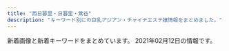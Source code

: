 ```yaml
---
title: "西日暮里・日暮里・鶯谷"
description: "キーワード別にの巨乳アジアン・チャイナエステ嬢情報をまとめました。"
---
```


新着画像と新着キーワードをまとめています。
2021年02月12日の情報です。

<DmmAffiliateIns />
<KeywordTable
  shops={
    [
    {
        "station": "JR\u65e5\u66ae\u91cc\u99c5\u6771\u53e3",
        "url": "http://es-minami.com/",
        "keywords": {},
        "img_links": [
            "http://es-minami.com/gals/yuki1.jpg",
            "http://es-minami.com/gals/rika1.jpg",
            "http://www.es-minami.com/gals/rika1.jpg",
            "http://www.es-minami.com/img/yuki1.jpg",
            "http://www.es-minami.com/images/mobole.png",
            "http://es-minami.com/img/riri1.jpg",
            "http://www.es-minami.com/gals/sayuri2.jpg",
            "http://es-minami.com/images/yuki1.jpg",
            "http://www.es-minami.com/img/mika2.jpg",
            "http://es-minami.com/img/nana1.jpg",
            "http://www.es-minami.com/images/staff-bar.png",
            "http://www.es-minami.com/images/riri1.jpg",
            "http://es-minami.com/images/mobole.png",
            "http://es-minami.com/img/sayuri2.jpg",
            "http://es-minami.com/gals/mika1.jpg",
            "http://www.es-minami.com/images/news.png",
            "http://www.es-minami.com/gals/mika1.jpg",
            "http://es-minami.com/images/news.png",
            "http://www.es-minami.com/images/rika1.jpg",
            "http://www.es-minami.com/img/riri1.jpg",
            "http://www.es-minami.com/img/mika1.jpg",
            "http://www.es-minami.com/gals/sayuri1.jpg",
            "http://es-minami.com/img/yuki1.jpg",
            "http://es-minami.com/images/staff-bar.png",
            "http://www.es-minami.com/images/mika1.jpg",
            "http://es-minami.com/images/nana1.jpg",
            "http://es-minami.com/images/pick_staff6.jpg",
            "http://www.es-minami.com/img/sayuri1.jpg",
            "http://www.es-minami.com/images/sayuri2.jpg",
            "http://es-minami.com/gals/sayuri1.jpg",
            "http://www.es-minami.com/images/mika2.jpg",
            "http://es-minami.com/images/riri1.jpg",
            "http://www.es-minami.com/gals/nana1.jpg",
            "http://es-minami.com/images/mika2.jpg",
            "http://es-minami.com/gals/sakura1.jpg",
            "http://es-minami.com/images/sayuri1.jpg",
            "http://es-minami.com/img/sayuri1.jpg",
            "http://es-minami.com/images/mika1.jpg",
            "http://www.es-minami.com/gals/mika2.jpg",
            "http://www.es-minami.com/images/yuki1.jpg",
            "http://www.es-minami.com/images/sayuri1.jpg",
            "http://es-minami.com/gals/mika2.jpg",
            "http://es-minami.com/img/mika1.jpg",
            "http://es-minami.com/gals/sayuri2.jpg",
            "http://es-minami.com/gals/nana1.jpg",
            "http://es-minami.com/gals/riri1.jpg",
            "http://www.es-minami.com/gals/yuki1.jpg",
            "http://www.es-minami.com/images/pick_staff6.jpg",
            "http://es-minami.com/img/mika2.jpg",
            "http://es-minami.com/images/rika1.jpg",
            "http://www.es-minami.com/img/sayuri2.jpg",
            "http://www.es-minami.com/gals/sakura1.jpg",
            "http://www.es-minami.com/img/nana1.jpg",
            "http://www.es-minami.com/images/nana1.jpg",
            "http://es-minami.com/images/sayuri2.jpg",
            "http://www.es-minami.com/gals/riri1.jpg"
        ],
        "name": "\u307f\u306a\u307f"
    },
    {
        "keywords": {},
        "url": "http://www.relax-mirai.info/",
        "img_links": [
            "http://www.relax-mirai.info/images/momo1.jpg",
            "http://www.relax-mirai.info/images/m04.jpg",
            "http://www.relax-mirai.info/images/m03.jpg",
            "http://www.relax-mirai.info/images/sayuri1.jpg",
            "http://www.relax-mirai.info/images/info02.jpg",
            "http://www.relax-mirai.info/gals/kaka1.jpg",
            "http://www.relax-mirai.info/i/120/sayuri1.jpg",
            "http://www.relax-mirai.info/images/m02.jpg",
            "http://www.relax-mirai.info/i/images/sayuri1.jpg",
            "http://www.relax-mirai.info/gals/aki1.jpg",
            "http://www.relax-mirai.info/gals/risa1.jpg",
            "http://www.relax-mirai.info/gals/emi1.jpg",
            "http://www.relax-mirai.info/images/info01.jpg",
            "http://www.relax-mirai.info/images/risa1.jpg",
            "http://www.relax-mirai.info/i/images/momo1.jpg",
            "http://www.relax-mirai.info/images/qr.jpg"
        ],
        "name": "\u672a\u6765",
        "station": "\u65e5\u66ae\u91cc\u99c5\u6771\u53e3"
    },
    {
        "name": "\u30e9\u30d4\u30b9",
        "url": "http://lapis.tyo.cm/",
        "keywords": {
            "D": 16,
            "86": 8,
            "83": 4,
            "87": 4
        },
        "img_links": [
            "http://lapis.tyo.cm/images/nbj1.jpg",
            "http://lapis.tyo.cm/images/s_link.jpg",
            "http://lapis.tyo.cm/images/pick_bj3.jpg",
            "http://lapis.tyo.cm/images/mobile.jpg",
            "http://lapis.tyo.cm/photos/sites/75/2021/01/2021010407562324.jpg",
            "http://lapis.tyo.cm/images/s_face.jpg",
            "http://lapis.tyo.cm/images/s_blog.jpg",
            "http://lapis.tyo.cm/images/pick_bj1.jpg",
            "http://lapis.tyo.cm/photos/sites/75/2021/01/2021010407562290.jpg",
            "http://lapis.tyo.cm/photos/sites/75/2021/01/2021010407562697.jpg",
            "http://lapis.tyo.cm/images/top.png",
            "http://lapis.tyo.cm/images/nbj3.jpg",
            "http://lapis.tyo.cm/images/s_staff.jpg",
            "http://lapis.tyo.cm/photos/sites/75/2021/01/2021010407562482.jpg",
            "http://lapis.tyo.cm/images/s_pick.jpg",
            "http://lapis.tyo.cm/images/new.jpg"
        ],
        "station": "JR\u9daf\u8c37\u99c5\u5317\u53e3"
    },
    {
        "keywords": {
            "\u30bb\u30af\u30b7\u30fc": 28,
            "G": 2,
            "\u30c0\u30a4\u30ca\u30de\u30a4\u30c8": 1,
            "E": 1
        },
        "url": "https://www.sofia-est.com/",
        "img_links": [
            "https://www.sofia-est.com/img/girl/main/s111_1.jpg",
            "https://www.sofia-est.com/img/top/topslide20141211.jpg",
            "https://www.sofia-est.com/img/material/iph.png",
            "https://www.sofia-est.com/img/material/page2_subt1.png",
            "https://www.sofia-est.com/img/material/sd_rt_btn.png",
            "https://www.sofia-est.com/img/material/page8_subt1.png",
            "https://www.sofia-est.com/img/material/photo6.jpg",
            "https://www.sofia-est.com/img/material/mob_t1.jpg",
            "https://www.sofia-est.com/img/material/gm6_rollout.png",
            "https://www.sofia-est.com/img/material/movie_left_yaji.png",
            "https://www.sofia-est.com/img/girl/thumb/s89_2.jpg",
            "https://www.sofia-est.com/img/material/top_movie.png",
            "https://www.sofia-est.com/img/material/top_pickup.png",
            "https://www.sofia-est.com/img/material/movieicon.png",
            "https://www.sofia-est.com/img/material/movie_right_yaji.png",
            "https://www.sofia-est.com/img/girl/thumb/s55_2.jpg",
            "https://www.sofia-est.com/img/girl/thumb/s100_1.jpg",
            "https://www.sofia-est.com/img/material/gm4_rollout.png",
            "https://www.sofia-est.com/img/material/page4_subt2.png",
            "https://www.sofia-est.com/img/material/photo1.jpg",
            "https://www.sofia-est.com/img/girl/thumb/s55_1.jpg",
            "https://www.sofia-est.com/img/girl/thumb/s94_2.jpg",
            "https://www.sofia-est.com/img/material/photo3.jpg",
            "https://www.sofia-est.com/img/material/noimg_b.jpg",
            "https://www.sofia-est.com/img/material/top_news.png",
            "https://www.sofia-est.com/img/girl/list/s81_list.jpg",
            "https://www.sofia-est.com/img/girl/list/s111_list.jpg",
            "https://www.sofia-est.com/img/girl/thumb/s100_2.jpg",
            "https://www.sofia-est.com/img/material/coursepoint_rev2.png",
            "https://www.sofia-est.com/img/girl/pickup/pickup20191220093702.jpg",
            "https://www.sofia-est.com/img/girl/list/s84_list.jpg",
            "https://www.sofia-est.com/img/girl/thumb/s56_1.jpg",
            "https://www.sofia-est.com/img/girl/thumb/s92_1.jpg",
            "https://www.sofia-est.com/img/top/topslide20141210.jpg",
            "https://www.sofia-est.com/img/material/gm1_rollout.png",
            "https://www.sofia-est.com/img/banner/koko_120x60.png",
            "https://www.sofia-est.com/img/girl/thumb/s94_1.jpg",
            "https://www.sofia-est.com/img/girl/thumb/s55_3.jpg",
            "https://www.sofia-est.com/img/girl/list/s92_list.jpg",
            "https://www.sofia-est.com/img/material/courseoption_rev1.png",
            "https://www.sofia-est.com/img/material/page8_subt2.png",
            "https://www.sofia-est.com/img/material/mob_t3.jpg",
            "https://www.sofia-est.com/img/girl/main/s81_1.jpg",
            "https://www.sofia-est.com/img/girl/list/s97_list.jpg",
            "https://www.sofia-est.com/img/girl/list/s55_list.jpg",
            "https://www.sofia-est.com/img/material/mob_youtube.png",
            "https://www.sofia-est.com/img/girl/main/s56_1.jpg",
            "https://www.sofia-est.com/img/material/doublecourse_rev1.png",
            "https://www.sofia-est.com/img/material/photo2.jpg",
            "https://www.sofia-est.com/img/material/photo8.jpg",
            "https://www.sofia-est.com/img/girl/main/s89_1.jpg",
            "https://www.sofia-est.com/img/girl/thumb/s99_1.jpg",
            "https://www.sofia-est.com/img/girl/main/s99_1.jpg",
            "https://www.sofia-est.com/img/girl/thumb/s89_1.jpg",
            "https://www.sofia-est.com/img/material/page4_subt1.png",
            "https://www.sofia-est.com/img/material/gm5_rollout.png",
            "https://www.sofia-est.com/img/girl/main/s84_1.jpg",
            "https://www.sofia-est.com/img/girl/thumb/s92_2.jpg",
            "https://www.sofia-est.com/img/girl/thumb/s99_2.jpg",
            "https://www.sofia-est.com/img/material/course_tanta1.png",
            "https://www.sofia-est.com/img/material/mob_t2.jpg",
            "https://www.sofia-est.com/img/material/photobig.jpg",
            "https://www.sofia-est.com/img/top/topslide20150918.jpg",
            "https://www.sofia-est.com/img/girl/main/s94_1.jpg",
            "https://www.sofia-est.com/img/girl/main/s57_1.jpg",
            "https://www.sofia-est.com/img/girl/thumb/s56_2.jpg",
            "https://www.sofia-est.com/img/girl/thumb/s85_3.jpg",
            "https://www.sofia-est.com/img/girl/thumb/s111_1.jpg",
            "https://www.sofia-est.com/img/material/photo7.jpg",
            "https://www.sofia-est.com/img/material/top_twitter.png",
            "https://www.sofia-est.com/img/material/mob_t4.jpg",
            "https://www.sofia-est.com/img/girl/thumb/s81_1.jpg",
            "https://www.sofia-est.com/img/material/page7_subt1.png",
            "https://www.sofia-est.com/img/material/gm2_rollout.png",
            "https://www.sofia-est.com/img/girl/thumb/s81_3.jpg",
            "https://www.sofia-est.com/img/material/yakusoku.png",
            "https://www.sofia-est.com/img/girl/thumb/s97_2.jpg",
            "https://www.sofia-est.com/img/girl/list/s57_list.jpg",
            "https://www.sofia-est.com/img/material/page3_1_subt2.png",
            "https://www.sofia-est.com/img/material/top_camp.png",
            "https://www.sofia-est.com/img/material/page5_subt2.png",
            "https://www.sofia-est.com/img/girl/pickup/pickup20200111122329.jpg",
            "https://www.sofia-est.com/img/material/top_kodawari.png",
            "https://www.sofia-est.com/img/material/pagetop_rollout.png",
            "https://www.sofia-est.com/img/material/photo5.jpg",
            "https://www.sofia-est.com/img/girl/list/s100_list.jpg",
            "https://www.sofia-est.com/img/material/top_newface.png",
            "https://www.sofia-est.com/img/material/top_about.png",
            "https://www.sofia-est.com/img/girl/thumb/s81_4.jpg",
            "https://www.sofia-est.com/img/material/hosi5.png",
            "https://www.sofia-est.com/img/girl/main/s85_1.jpg",
            "https://www.sofia-est.com/img/material/mob_t5.jpg",
            "https://www.sofia-est.com/img/girl/list/s89_list.jpg",
            "https://www.sofia-est.com/img/girl/thumb/s84_2.jpg",
            "https://www.sofia-est.com/img/girl/thumb/s97_1.jpg",
            "https://www.sofia-est.com/img/girl/thumb/s81_5.jpg",
            "https://www.sofia-est.com/img/material/movie20141210.jpg",
            "https://www.sofia-est.com/img/girl/main/s97_1.jpg",
            "https://www.sofia-est.com/img/girl/thumb/s81_2.jpg",
            "https://www.sofia-est.com/img/girl/pickup/pickup20190509222453.jpg",
            "https://www.sofia-est.com/img/girl/list/s94_list.jpg",
            "https://www.sofia-est.com/img/material/top_infomation.png",
            "https://www.sofia-est.com/img/girl/pickup/pickup20191220093623.jpg",
            "https://www.sofia-est.com/img/material/mobileqr.png",
            "https://www.sofia-est.com/img/material/page3_subt1.png",
            "https://www.sofia-est.com/img/material/phototxt.jpg",
            "https://www.sofia-est.com/img/girl/list/s99_list.jpg",
            "https://www.sofia-est.com/img/material/page5_subt1.png",
            "https://www.sofia-est.com/img/girl/main/s92_1.jpg",
            "https://www.sofia-est.com/img/girl/thumb/s85_2.jpg",
            "https://www.sofia-est.com/img/material/photo4.jpg",
            "https://www.sofia-est.com/img/girl/mobilepickup/mobilepickup20200302124127.jpg",
            "https://www.sofia-est.com/img/material/page6_subt1.png",
            "https://www.sofia-est.com/img/girl/main/s100_1.jpg",
            "https://www.sofia-est.com/img/material/top_kodawariimg1.jpg",
            "https://www.sofia-est.com/img/material/course_tanta2.png",
            "https://www.sofia-est.com/img/girl/list/s85_list.jpg",
            "https://www.sofia-est.com/img/material/noimg_m.jpg",
            "https://www.sofia-est.com/img/what/coupon202009.png",
            "https://www.sofia-est.com/img/girl/thumb/s57_1.jpg",
            "https://www.sofia-est.com/img/material/page3_1_subt1.png",
            "https://www.sofia-est.com/img/material/page6_subt2.png",
            "https://www.sofia-est.com/img/girl/thumb/s85_1.jpg",
            "https://www.sofia-est.com/img/girl/main/s55_1.jpg",
            "https://www.sofia-est.com/img/girl/list/s56_list.jpg",
            "https://www.sofia-est.com/img/material/gm3_rollout.png",
            "https://www.sofia-est.com/img/girl/thumb/s84_1.jpg",
            "https://www.sofia-est.com/img/material/page6_subt3.png"
        ],
        "name": "\u30bd\u30d5\u30a3\u30a2",
        "station": "JR\u65e5\u66ae\u91cc\u99c5\u5357\u53e3"
    },
    {
        "station": "JR\u9daf\u8c37\u99c5\u5317\u53e3",
        "url": "http://es-rlx.com/",
        "keywords": {
            "C": 21
        },
        "img_links": [
            "http://es-rlx.com/img/access/road03.jpg",
            "http://es-rlx.com/staff/anna/01.jpg",
            "http://es-rlx.com/staff/rumi/01mb.jpg",
            "http://es-rlx.com/img/ttl_rec.png",
            "http://es-rlx.com/img/ttl_staff.png",
            "http://es-rlx.com/pic/top3.jpg",
            "http://es-rlx.com/img/access/road02.jpg",
            "http://es-rlx.com/i/files/homeimg.jpg",
            "http://es-rlx.com/img/youtube.jpg",
            "http://es-rlx.com/img/access/kanban.png",
            "http://es-rlx.com/staff/sakura/01.jpg",
            "http://es-rlx.com/staff/yuki/01mb.jpg",
            "http://es-rlx.com/staff/rumi/01.jpg",
            "http://es-rlx.com/staff/mai/01mb.jpg",
            "http://es-rlx.com/img/ttl_tnew.png",
            "http://es-rlx.com/staff/minami/01mb.jpg",
            "http://es-rlx.com/staff/anna/01mb.jpg",
            "http://es-rlx.com/staff/minami/01.jpg",
            "http://es-rlx.com/img/access/roaddm.png",
            "http://es-rlx.com/img/ttl_mobile.png",
            "http://es-rlx.com/img/access/road01.jpg",
            "http://es-rlx.com/staff/yuki/01.jpg",
            "http://es-rlx.com/img/ft_tel.png",
            "http://es-rlx.com/pic/top1.jpg",
            "http://es-rlx.com/staff/sakura/01mb.jpg",
            "http://es-rlx.com/pic/head.png",
            "http://es-rlx.com/img/access/road04.jpg",
            "http://es-rlx.com/staff/mai/01.jpg",
            "http://es-rlx.com/pic/top2.jpg"
        ],
        "name": "\u5065\u7f8e\u5802"
    },
    {
        "url": "http://www.en-nippori.net/",
        "img_links": [
            "http://www.en-nippori.net/image/therapist/04.jpg",
            "http://www.en-nippori.net/image/therapist/01.jpg",
            "http://www.en-nippori.net/image/mainparts/main.jpg",
            "http://www.en-nippori.net/image/therapist/02.jpg",
            "http://www.en-nippori.net/image/mainparts/images/navi01_06.jpg",
            "http://www.en-nippori.net/image/index/top.jpg",
            "http://www.en-nippori.net/image/mainparts/images/navi01_05.jpg",
            "http://www.en-nippori.net/image/mainparts/images/navi01_02.jpg",
            "http://www.en-nippori.net/image/therapist/03.jpg",
            "http://www.en-nippori.net/image/therapist/06.jpg",
            "http://www.en-nippori.net/image/mainparts/images/navi01_04.jpg",
            "http://www.en-nippori.net/image/mainparts/images/navi01_07.jpg",
            "http://www.en-nippori.net/image/mainparts/images/navi01_03.jpg"
        ],
        "keywords": {
            "C": 6
        },
        "station": "JR\u65e5\u66ae\u91cc\u99c5\u6771\u53e3",
        "name": "\u7e01"
    },
    {
        "keywords": {
            "C": 36,
            "86": 12,
            "D": 12,
            "87": 12,
            "83": 36,
            "E": 12
        },
        "name": "\u3075\u308f\u3075\u308f",
        "station": "JR\u897f\u65e5\u66ae\u91cc\u99c5",
        "img_links": [
            "http://flowerscent.este.work/head_1_4691_1553674270167089.png",
            "http://flowerscent.este.work/2/uploadimg/1600260826.jpg",
            "http://flowerscent.este.work/head_2_4691_1553674270815382.png",
            "http://flowerscent.este.work/2/uploadimg/1599833697.jpg",
            "http://flowerscent.este.work/head_3_4691_1556258938113847.png"
        ],
        "url": "http://flowerscent.este.work/"
    },
    {
        "url": "http://yonze.m-relax.net/",
        "img_links": [
            "http://yonze.m-relax.net/images/pic-imihi2.jpg",
            "http://yonze.m-relax.net/images/bar-photo.png",
            "http://yonze.m-relax.net/images/b-tel3.png",
            "http://yonze.m-relax.net/pic/pic1.jpg",
            "http://yonze.m-relax.net/images/cam.png",
            "http://yonze.m-relax.net/images/bar-greeting.png",
            "http://yonze.m-relax.net/pic/pic3.jpg",
            "http://yonze.m-relax.net/images/bar-cam.png",
            "http://yonze.m-relax.net/pic/pic2.jpg"
        ],
        "name": "\u30e8\u30f3\u30bc",
        "keywords": {},
        "station": "JR\u65e5\u66ae\u91cc\u99c5\u6771\u53e3"
    },
    {
        "name": "\u307b\u307b\u3048\u307f",
        "station": "JR\u897f\u65e5\u66ae\u91cc\u99c5",
        "url": "http://www.hohoemi.es-relax.info/",
        "img_links": [
            "http://www.hohoemi.es-relax.info/images/r04.jpg",
            "http://www.hohoemi.es-relax.info/images/162-1.jpg",
            "http://www.hohoemi.es-relax.info/gals/mirai1.jpg",
            "http://www.hohoemi.es-relax.info/i/room/r01.jpg",
            "http://www.hohoemi.es-relax.info/gals/karin1.jpg",
            "http://www.hohoemi.es-relax.info/gals/monika1.jpg",
            "http://www.hohoemi.es-relax.info/images/r01.jpg",
            "http://www.hohoemi.es-relax.info/images/r02.jpg",
            "http://www.hohoemi.es-relax.info/images/newsbar.jpg",
            "http://www.hohoemi.es-relax.info/images/nanami1.jpg",
            "http://www.hohoemi.es-relax.info/images/r03.jpg",
            "http://www.hohoemi.es-relax.info/gals/nana1.jpg",
            "http://www.hohoemi.es-relax.info/gals/yuyu1.jpg",
            "http://www.hohoemi.es-relax.info/gals/nanami1.jpg",
            "http://www.hohoemi.es-relax.info/i/room/r03.jpg",
            "http://www.hohoemi.es-relax.info/gals/yuri1.jpg",
            "http://www.hohoemi.es-relax.info/i/room/r04.jpg",
            "http://www.hohoemi.es-relax.info/images/img04.jpg",
            "http://www.hohoemi.es-relax.info/images/img03.jpg",
            "http://www.hohoemi.es-relax.info/images/img02.jpg",
            "http://www.hohoemi.es-relax.info/images/r05.jpg",
            "http://www.hohoemi.es-relax.info/i/room/r02.jpg",
            "http://www.hohoemi.es-relax.info/gals/egao1.jpg",
            "http://www.hohoemi.es-relax.info/gals/rika1.jpg"
        ],
        "keywords": {}
    },
    {
        "url": "https://mominoki.tyo.ac/",
        "img_links": [
            "https://mominoki.tyo.ac/images/themes/pink/line.png",
            "https://mominoki.tyo.ac/images/themes/pink/s_pickup.png",
            "https://mominoki.tyo.ac/photos/sites/41/2020/09/2020092804344750.jpg",
            "https://mominoki.tyo.ac/images/themes/pink/s_staff.png",
            "https://mominoki.tyo.ac/photos/sites/41/2020/09/2020092804344656.jpg",
            "https://mominoki.tyo.ac/images/themes/pink/no1.png",
            "https://mominoki.tyo.ac/images/themes/pink/s_news.png",
            "https://mominoki.tyo.ac/photos/sites/41/2020/09/2020092810535583.jpg",
            "https://mominoki.tyo.ac/images/room3.jpg",
            "https://mominoki.tyo.ac/images/themes/pink/mobile.jpg",
            "https://mominoki.tyo.ac/images/themes/pink/s_link.png",
            "https://mominoki.tyo.ac/photos/sites/41/2020/09/2020092804344859.jpg",
            "https://mominoki.tyo.ac/images/themes/pink/s_ranking.png",
            "https://mominoki.tyo.ac/photos/sites/41/2020/09/2020092801595154.jpg",
            "https://mominoki.tyo.ac/images/themes/pink/r3.jpg",
            "https://mominoki.tyo.ac/photos/sites/41/2020/11/2020111401222038.jpg",
            "https://mominoki.tyo.ac/images/themes/pink/s_newface.png",
            "https://mominoki.tyo.ac/images/themes/pink/no2.png",
            "https://mominoki.tyo.ac/images/room4.jpg",
            "https://mominoki.tyo.ac/images/room2.jpg",
            "https://mominoki.tyo.ac/images/room1.jpg"
        ],
        "keywords": {
            "87": 8,
            "86": 4,
            "C": 14,
            "D": 20,
            "\u4e73": 2,
            "E": 4,
            "85": 12
        },
        "station": "\u753a\u5c4b\u99c51\u756a\u51fa\u53e3",
        "name": "\u3082\u307f\u306e\u6728"
    },
    {
        "name": "\u685c\u306e\u5bb6",
        "keywords": {},
        "station": "JR\u9daf\u8c37\u99c5\u5317\u53e3",
        "url": "http://www.es-ms.work/",
        "img_links": [
            "http://www.es-ms.work/images/staff_t.jpg",
            "http://www.es-ms.work/images/rec1.jpg",
            "http://www.es-ms.work/img/rina1.jpg",
            "http://www.es-ms.work/images/news.jpg",
            "http://www.es-ms.work/images/interior_t.jpg",
            "http://www.es-ms.work/staff/kaya.jpg",
            "http://www.es-ms.work/images/rec2.jpg",
            "http://www.es-ms.work/images/3.jpg",
            "http://www.es-ms.work/images/1.jpg",
            "http://www.es-ms.work/images/int2.jpg",
            "http://www.es-ms.work/staff/rina.jpg",
            "http://www.es-ms.work/images/head.jpg",
            "http://www.es-ms.work/images/tg.jpg",
            "http://www.es-ms.work/images/2.jpg",
            "http://www.es-ms.work/images/int1.jpg",
            "http://www.es-ms.work/images/ac1.jpg",
            "http://www.es-ms.work/staff/sayuri.jpg",
            "http://www.es-ms.work/img/kaya1.jpg",
            "http://www.es-ms.work/images/s1.png",
            "http://www.es-ms.work/img/sayuri1.jpg",
            "http://www.es-ms.work/images/sys.jpg"
        ]
    },
    {
        "img_links": [
            "http://www.ai-lian.work/images/interior_t.jpg",
            "http://www.ai-lian.work/images/head.jpg",
            "http://www.ai-lian.work/images/ta.jpg",
            "http://www.ai-lian.work/img/yui1.jpg",
            "http://www.ai-lian.work/images/int2.jpg",
            "http://www.ai-lian.work/images/1.jpg",
            "http://www.ai-lian.work/img/saya1.jpg",
            "http://www.ai-lian.work/images/rec1.jpg",
            "http://www.ai-lian.work/images/2.jpg",
            "http://www.ai-lian.work/images/mobile.jpg",
            "http://www.ai-lian.work/images/sys1.jpg",
            "http://www.ai-lian.work/images/int1.jpg",
            "http://www.ai-lian.work/images/tel.jpg",
            "http://www.ai-lian.work/images/news.jpg",
            "http://www.ai-lian.work/img/aya1.jpg",
            "http://www.ai-lian.work/images/staff_t.jpg",
            "http://www.ai-lian.work/images/3.jpg",
            "http://www.ai-lian.work/images/line.png"
        ],
        "keywords": {},
        "station": "JR\u9daf\u8c37\u99c5\u5317\u53e3",
        "name": "\u5fc3\u7f8e",
        "url": "http://www.ai-lian.work/"
    },
    {
        "img_links": [
            "http://www.mac-riraku106.xyz/uploads/200310/1-200310130Z0421.jpg",
            "http://www.mac-riraku106.xyz/uploads/200801/1-200P1110412514.jpg",
            "http://www.mac-riraku106.xyz/uploads/200501/1-200501125300127.jpg",
            "http://www.mac-riraku106.xyz/uploads/200325/1-2003251H312V4.jpg",
            "http://www.mac-riraku106.xyz/uploads/200818/1-200QQ554231G.jpg",
            "http://www.mac-riraku106.xyz/uploads/191106/1-191106092T0531.jpg",
            "http://www.mac-riraku106.xyz/static/picture/top-img01.png",
            "http://www.mac-riraku106.xyz/static/picture/top-img03.png",
            "http://www.mac-riraku106.xyz/uploads/191106/1-191106092J62Y.jpg",
            "http://www.mac-riraku106.xyz/uploads/190723/25-1.jpg",
            "http://www.mac-riraku106.xyz/uploads/200818/1-200QQ55415J4.jpg",
            "http://www.mac-riraku106.xyz/static/picture/tel.png",
            "http://www.mac-riraku106.xyz/static/picture/1.jpg",
            "http://www.mac-riraku106.xyz/uploads/190906/1-1ZZ6125225A4.jpg",
            "http://www.mac-riraku106.xyz/static/picture/michi02.png",
            "http://www.mac-riraku106.xyz/uploads/191106/1-191106092S0357.jpg",
            "http://www.mac-riraku106.xyz/uploads/190723/1-2.jpg",
            "http://www.mac-riraku106.xyz/uploads/190723/23-3.jpg",
            "http://www.mac-riraku106.xyz/uploads/190723/21-1.jpg",
            "http://www.mac-riraku106.xyz/uploads/200310/1-200310130925920.jpg",
            "http://www.mac-riraku106.xyz/uploads/191008/1-19100Q5451M20.jpg",
            "http://www.mac-riraku106.xyz/uploads/191209/1-191209122ZY50.jpg",
            "http://www.mac-riraku106.xyz/uploads/191219/1-19121912423J29.jpg",
            "http://www.mac-riraku106.xyz/uploads/190826/1-1ZR614462Qa.jpg",
            "http://www.mac-riraku106.xyz/uploads/191128/1-19112Q3111UF.jpg",
            "http://www.mac-riraku106.xyz/uploads/190723/34-1.jpg",
            "http://www.mac-riraku106.xyz/uploads/200608/1-20060Q0251EY.jpg",
            "http://www.mac-riraku106.xyz/uploads/190723/10-2.jpg",
            "http://www.mac-riraku106.xyz/uploads/190723/10-1.jpg",
            "http://www.mac-riraku106.xyz/uploads/190723/23-2.jpg",
            "http://www.mac-riraku106.xyz/static/picture/top-img09.png",
            "http://www.mac-riraku106.xyz/uploads/190826/1-1ZR6144611E0.jpg",
            "http://www.mac-riraku106.xyz/uploads/191219/1-191219124141563.jpg",
            "http://www.mac-riraku106.xyz/uploads/191209/1-1912091229204E.jpg",
            "http://www.mac-riraku106.xyz/uploads/200608/1-20060Q02506204.jpg",
            "http://www.mac-riraku106.xyz/uploads/200317/1-20031G44235R7.jpg",
            "http://www.mac-riraku106.xyz/uploads/200501/1-200501125150516.jpg",
            "http://www.mac-riraku106.xyz/uploads/190723/23-1.jpg",
            "http://www.mac-riraku106.xyz/static/picture/michi01.png",
            "http://www.mac-riraku106.xyz/static/picture/call.png",
            "http://www.mac-riraku106.xyz/uploads/200325/1-2003251H340B9.jpg",
            "http://www.mac-riraku106.xyz/uploads/200310/1-20031013091I08.jpg",
            "http://www.mac-riraku106.xyz/static/picture/2.jpg",
            "http://www.mac-riraku106.xyz/uploads/190723/33-1.jpg",
            "http://www.mac-riraku106.xyz/uploads/190926/1-1Z926131T2408.jpg",
            "http://www.mac-riraku106.xyz/uploads/190906/1-1ZZ612503C39.jpg",
            "http://www.mac-riraku106.xyz/uploads/191128/1-19112Q3102OP.jpg",
            "http://www.mac-riraku106.xyz/uploads/200818/1-200QQ5535E92.jpg",
            "http://www.mac-riraku106.xyz/static/picture/top-img02.png",
            "http://www.mac-riraku106.xyz/uploads/190926/1-1Z926131R6102.jpg",
            "http://www.mac-riraku106.xyz/uploads/200317/1-20031G44220J0.jpg",
            "http://www.mac-riraku106.xyz/uploads/191128/1-19112Q31009521.jpg",
            "http://www.mac-riraku106.xyz/uploads/200501/1-200501145011C2.jpg",
            "http://www.mac-riraku106.xyz/uploads/200501/1-200501145002a7.jpg",
            "http://www.mac-riraku106.xyz/uploads/190723/30-1.jpg",
            "http://www.mac-riraku106.xyz/uploads/200317/1-20031G4420c38.jpg",
            "http://www.mac-riraku106.xyz/uploads/191008/1-19100Q5453V63.jpg",
            "http://www.mac-riraku106.xyz/uploads/191209/1-191209123459153.jpg",
            "http://www.mac-riraku106.xyz/uploads/200501/1-200501125159161.jpg",
            "http://www.mac-riraku106.xyz/uploads/200501/1-200501144951148.jpg",
            "http://www.mac-riraku106.xyz/uploads/200801/1-200P1110A4M2.jpg",
            "http://www.mac-riraku106.xyz/uploads/190723/1-1.jpg",
            "http://www.mac-riraku106.xyz/uploads/200801/1-200P1110631926.jpg",
            "http://www.mac-riraku106.xyz/uploads/200501/1-200501125251121.jpg"
        ],
        "name": "\u306f\u305f\u3061",
        "url": "http://www.mac-riraku106.xyz/",
        "station": "JR\u65e5\u66ae\u91cc\u99c5\u5357\u53e3",
        "keywords": {
            "85": 15,
            "86": 18,
            "94": 3,
            "C": 19,
            "F": 4,
            "D": 46,
            "E": 6
        }
    },
    {
        "url": "http://reijin.xyz.mn/",
        "station": "JR\u65e5\u66ae\u91cc\u99c5\u6771\u53e3",
        "name": "\u9e97\u4eba",
        "img_links": [
            "http://reijin.xyz.mn/images/room-3.jpg",
            "http://reijin.xyz.mn/images/room-4.jpg",
            "http://reijin.xyz.mn/images/zi_staff.jpg",
            "http://reijin.xyz.mn/images/top.jpg",
            "http://reijin.xyz.mn/photos/sites/52/2021/02/2021020607523587.jpg",
            "http://reijin.xyz.mn/photos/sites/52/2019/06/2019062409344238.jpg",
            "http://reijin.xyz.mn/images/room-0.jpg",
            "http://reijin.xyz.mn/images/room-1.jpg",
            "http://reijin.xyz.mn/images/zi_link.jpg",
            "http://reijin.xyz.mn/images/mobile.jpg"
        ],
        "keywords": {
            "D": 2,
            "C": 10,
            "86": 1,
            "88": 1
        }
    },
    {
        "url": "http://onkyoukou.tyo.cm/",
        "keywords": {
            "C": 13,
            "87": 3,
            "88": 6,
            "86": 3
        },
        "img_links": [
            "http://onkyoukou.tyo.cm/images/s_mobile.jpg",
            "http://onkyoukou.tyo.cm/photos/sites/88/2017/03/staff2.jpg",
            "http://onkyoukou.tyo.cm/photos/sites/88/2020/03/2020030111163079.jpg",
            "http://onkyoukou.tyo.cm/images/face_bj.jpg",
            "http://onkyoukou.tyo.cm/images/s_news.jpg",
            "http://onkyoukou.tyo.cm/images/s_staff1.jpg",
            "http://onkyoukou.tyo.cm/images/top.png",
            "http://onkyoukou.tyo.cm/images/face_bj3.jpg",
            "http://onkyoukou.tyo.cm/photos/sites/88/2017/03/staff4.jpg",
            "http://onkyoukou.tyo.cm/images/nbj3.jpg",
            "http://onkyoukou.tyo.cm/images/acc3.jpg",
            "http://onkyoukou.tyo.cm/images/acc2.jpg",
            "http://onkyoukou.tyo.cm/images/line.jpg",
            "http://onkyoukou.tyo.cm/images/n3.jpg",
            "http://onkyoukou.tyo.cm/images/s_staff.jpg",
            "http://onkyoukou.tyo.cm/images/nbj1.jpg",
            "http://onkyoukou.tyo.cm/photos/sites/88/2017/03/staff1.jpg",
            "http://onkyoukou.tyo.cm/images/n1.jpg",
            "http://onkyoukou.tyo.cm/images/mobile.jpg",
            "http://onkyoukou.tyo.cm/images/s_face.jpg",
            "http://onkyoukou.tyo.cm/images/s_pick.jpg",
            "http://onkyoukou.tyo.cm/images/s_link.jpg",
            "http://onkyoukou.tyo.cm/images/acc1.jpg"
        ],
        "station": "JR\u897f\u65e5\u66ae\u91cc\u99c5",
        "name": "\u6e29\u99a8\u6e2f-\u304a\u3093\u304d\u3087\u3046\u3053\u3046-"
    },
    {
        "keywords": {
            "D": 20,
            "86": 15,
            "85": 5
        },
        "url": "http://momo.tyo.cm/",
        "station": "JR\u65e5\u66ae\u91cc\u99c5\u5357\u53e3",
        "img_links": [
            "http://momo.tyo.cm/photos/sites/53/2020/08/2020083106342133.jpg",
            "http://momo.tyo.cm/images/top_slider01.jpg",
            "http://momo.tyo.cm/photos/sites/53/2020/08/2020083106342164.jpg",
            "http://momo.tyo.cm/images/tit_com03.png",
            "http://momo.tyo.cm/images/news.png",
            "http://momo.tyo.cm/images/tit_com.png",
            "http://momo.tyo.cm/images/tit02.png",
            "http://momo.tyo.cm/images/tit04.png",
            "http://momo.tyo.cm/images/top_slider02.jpg",
            "http://momo.tyo.cm/images/tit05.png",
            "http://momo.tyo.cm/images/tit01.png",
            "http://momo.tyo.cm/images/border02.png",
            "http://momo.tyo.cm/images/tit_com02.png",
            "http://momo.tyo.cm/images/tit_com04.png",
            "http://momo.tyo.cm/images/tit_com05.png",
            "http://momo.tyo.cm/photos/sites/53/2020/12/202012011041246.jpg",
            "http://momo.tyo.cm/images/tit_com01.png",
            "http://momo.tyo.cm/images/tit03.png",
            "http://momo.tyo.cm/images/tit_staff.png",
            "http://momo.tyo.cm/images/nav_link06.png",
            "http://momo.tyo.cm/images/nav_link03.png",
            "http://momo.tyo.cm/images/nav_link05.png",
            "http://momo.tyo.cm/images/bg_pick.png",
            "http://momo.tyo.cm/images/tit_link01.png",
            "http://momo.tyo.cm/photos/sites/53/2020/12/2020120110412383.jpg",
            "http://momo.tyo.cm/images/nav_link01.png",
            "http://momo.tyo.cm/images/nav_link02.png",
            "http://momo.tyo.cm/images/nav_link04.png",
            "http://momo.tyo.cm/images/pagetop.png",
            "http://momo.tyo.cm/images/border01.png"
        ],
        "name": "\u6843"
    },
    {
        "url": "http://chou.ies.bz/",
        "img_links": [
            "http://chou.ies.bz/photos/sites/85/2019/12/2019120602315853.jpg",
            "http://chou.ies.bz/photos/sites/85/2020/10/2020100610383828.jpg",
            "http://chou.ies.bz/photos/sites/85/2019/06/2019062803491517.jpg",
            "http://chou.ies.bz/photos/sites/85/2020/12/2020120204265615.jpg",
            "http://chou.ies.bz/images/s_link.png",
            "http://chou.ies.bz/images/mobile.png",
            "http://chou.ies.bz/images/s_news.png",
            "http://chou.ies.bz/images/s_pick.png",
            "http://chou.ies.bz/photos/sites/85/2019/07/2019070106330942.jpg",
            "http://chou.ies.bz/images/n1.jpg",
            "http://chou.ies.bz/photos/sites/85/2020/12/2020120204150858.jpg",
            "http://chou.ies.bz/images/n3.png",
            "http://chou.ies.bz/images/s_staff.jpg",
            "http://chou.ies.bz/photos/sites/85/2020/10/2020100610370157.jpg",
            "http://chou.ies.bz/images/top.png",
            "http://chou.ies.bz/photos/sites/85/2019/07/2019070106340260.jpg",
            "http://chou.ies.bz/images/s3.png",
            "http://chou.ies.bz/photos/sites/85/2019/07/2019070106320474.jpg",
            "http://chou.ies.bz/photos/sites/85/2019/07/2019070106333414.jpg",
            "http://chou.ies.bz/images/s1.png",
            "http://chou.ies.bz/photos/sites/85/2019/07/2019070509385227.jpg",
            "http://chou.ies.bz/photos/sites/85/2020/12/2020121802483415.jpg"
        ],
        "station": "JR\u897f\u65e5\u66ae\u91cc\u99c5",
        "name": "\u706f\u308a\u5c4b",
        "keywords": {
            "86": 7,
            "84": 2,
            "C": 1,
            "E": 1,
            "87": 1,
            "85": 1,
            "D": 9
        }
    }
]
}
/>
<DmmAffiliateScript />
